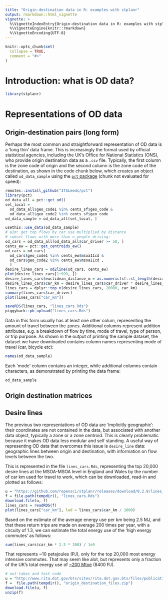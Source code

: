```yaml
---
title: "Origin-destination data in R: examples with stplanr"
output: rmarkdown::html_vignette
vignette: >
  %\VignetteIndexEntry{Origin-destination data in R: examples with stplanr}
  %\VignetteEngine{knitr::rmarkdown}
  %\VignetteEncoding{UTF-8}
---
```


```r
knitr::opts_chunk$set(
  collapse = TRUE,
  comment = "#>"
)
```

# Introduction: what is OD data?

```r
library(stplanr)
```

# Representations of OD data


## Origin-destination pairs (long form)

Perhaps the most common and straightforward representation of OD data is a 'long thin' data frame.
This is increasingly the format used by official statistical agencies, including the UK's Office for National Statistics (ONS), who provide origin destination data as a `.csv` file.
Typically, the first column is the zone code of origin and the second column is the zone code of the destination, as shown in the code chunk below, which creates an object called `od_data_sample` using the [`pct` package](https://itsleeds.github.io/pct/) (chunk not evaluated for speed):

```r
remotes::install_github("ITSLeeds/pct")
library(pct)
od_data_all = pct::get_od()
sel_local = 
  od_data_all$geo_code1 %in% cents_sf$geo_code &
  od_data_all$geo_code2 %in% cents_sf$geo_code 
od_data_sample = od_data_all[sel_local, ]
```

```r
usethis::use_data(od_data_sample)
# aim: get top flows by car use multiplied by distance
# subset flows with more than n people driving:
od_cars = od_data_all[od_data_all$car_driver >= 50, ]
cents_ew = pct::get_centroids_ew()
od_cars = od_cars[
  od_cars$geo_code1 %in% cents_ew$msoa11cd &
  od_cars$geo_code2 %in% cents_ew$msoa11cd ,
  ]
desire_lines_cars = od2line(od_cars, cents_ew)
plot(desire_lines_cars[1:999, ])
desire_lines_cars$euclidean_distance_m = as.numeric(sf::st_length(desire_lines_cars)) / 1000
desire_lines_cars$car_km = desire_lines_cars$car_driver * desire_lines_cars$euclidean_distance_m
lines_cars = dplyr::top_n(desire_lines_cars, 20000, car_km)
summary(lines_cars$car_driver)
plot(lines_cars["car_km"])

saveRDS(lines_cars, "lines_cars.Rds")
piggyback::pb_upload("lines_cars.Rds")
```

Data in this form usually has at least one other colum, representing the amount of travel between the zones.
Additional columns represent addition attributes, e.g. a breakdown of flow by time, mode of travel, type of person, or trip purpose.
As shown in the output of printing the sample dataset, the dataset we have downloaded contains column names representing mode of travel (car, bicycle etc):

```r
names(od_data_sample)
```

Each 'mode' column contains an integer, while additional columns contain characters, as demonstrated by printing the data frame:

```r
od_data_sample
```


## Origin destination matrices

## Desire lines

The previous two representations of OD data are 'implicitly geographic': their coordinates are not contained in the data, but associated with another data object, typically a zone or a zone centroid.
This is clearly problematic because it makes OD data less modular and self standing.
A useful way of representing OD data that overcomes this issue is `desire_line` data: geographic lines between origin and destination, with information on flow levels between the two.

This is represented in the file `lines_cars.Rds`, representing the top 20,000 desire lines at the MSOA-MSOA level in England and Wales by the number of car km used for travel to work, which can be downloaded, read-in and plotted as follows:


```r
u = "https://github.com/ropensci/stplanr/releases/download/0.2.9/lines_cars.Rds"
f = file.path(tempdir(), "lines_cars.Rds")
download.file(u, f)
lines_cars = readRDS(f)
plot(lines_cars["car_km"], lwd = lines_cars$car_km / 1000)
```

Based on the estimate of the average energy use per km being 2.5 MJ, and that these return trips are made on average 200 times per year, with a circuity of 1.3, we can estimate the total energy use of the 'high energy commutes' as follows:

```r
sum(lines_cars$car_km * 2.5 * 200) / 1e9
```

That represents ~10 petajoules (PJ), only for the top 20,000 most energy intensive commutes.
That may seem like alot, but represents only a fraction of the UK's total energy use of [~200 Mtoe](https://assets.publishing.service.gov.uk/government/uploads/system/uploads/attachment_data/file/729451/DUKES_PN.pdf) (8400 PJ).


```r
# out-takes and test code
u = "http://www.rita.dot.gov/bts/sites/rita.dot.gov.bts/files/publications/commodity_flow_survey/2007/zip/origin_destination_files.zip"
f =  file.path(tempdir(), "origin_destination_files.zip")
download.file(u, f)
unzip(f)
```

